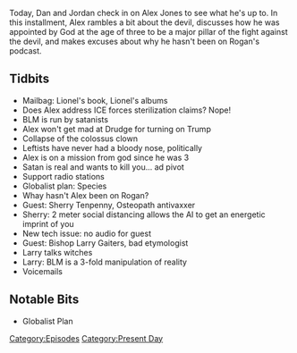 {{DEFAULTSORT:
    #_EPISODE_0482:September 15, 2020
}}{{Episode
    | title           = September 15, 2020
    | caption         = [https://knowledgefight.libsyn.com/482-september-15-2020 Listen to this episode on Libsyn]
    | episodeNumber   = 482
    | length          = 01:11:14
    | airDate         = September 16, 2020
    | coverageDate    = September 15, 2020
    | episodeType     = [[:Category:Present Day|Present Day]]
    | appearance      = [[Lionel]], [[Sherry Tenpenny]], [[Larry Gaiters]]
    | previousEpisode = [[481: September 13, 2012]]
    | nextEpisode     = [[483: September 17, 2020]]
}}

{{Stub}}

Today, Dan and Jordan check in on Alex Jones to see what he's up to.  In this installment, Alex rambles a bit about the devil, discusses how he was appointed by God at the age of three to be a major pillar of the fight against the devil, and makes excuses about why he hasn't been on Rogan's podcast.

==Tidbits==

*Mailbag: Lionel's book, Lionel's albums
*Does Alex address ICE forces sterilization claims? Nope!
*BLM is run by satanists
*Alex won't get mad at Drudge for turning on Trump
*Collapse of the colossus clown
*Leftists have never had a bloody nose, politically
*Alex is on a mission from god since he was 3
*Satan is real and wants to kill you... ad pivot
*Support radio stations
*Globalist plan: Species
*Whay hasn't Alex been on Rogan?
*Guest: Sherry Tenpenny, Osteopath antivaxxer
*Sherry: 2 meter social distancing allows the AI to get an energetic imprint of you
*New tech issue: no audio for guest
*Guest: Bishop Larry Gaiters, bad etymologist
*Larry talks witches
*Larry: BLM is a 3-fold manipulation of reality
*Voicemails

==Notable Bits==

*Globalist Plan

[[Category:Episodes]]
[[Category:Present Day]]
